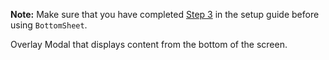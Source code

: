 
<!-- To show the guide to configure the BottomSheet Component to a project.
This is not added as description in comments of the component so is added here. -->

**Note:**
Make sure that you have completed [Step 3](/docs/installation.md#install-react-native-safe-area-context) in the setup guide before using `BottomSheet`.

Overlay Modal that displays content from the bottom of the screen.

<Snack />
